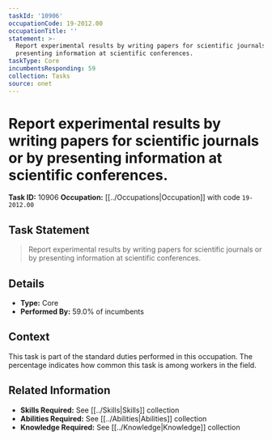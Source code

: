 ```yaml
---
taskId: '10906'
occupationCode: 19-2012.00
occupationTitle: ''
statement: >-
  Report experimental results by writing papers for scientific journals or by
  presenting information at scientific conferences.
taskType: Core
incumbentsResponding: 59
collection: Tasks
source: onet
---
```

# Report experimental results by writing papers for scientific journals or by presenting information at scientific conferences.

**Task ID:** 10906
**Occupation:** [[../Occupations|Occupation]] with code `19-2012.00`

## Task Statement

> Report experimental results by writing papers for scientific journals or by presenting information at scientific conferences.

## Details

- **Type:** Core
- **Performed By:** 59.0% of incumbents

## Context

This task is part of the standard duties performed in this occupation. The percentage indicates how common this task is among workers in the field.

## Related Information

- **Skills Required:** See [[../Skills|Skills]] collection
- **Abilities Required:** See [[../Abilities|Abilities]] collection
- **Knowledge Required:** See [[../Knowledge|Knowledge]] collection
